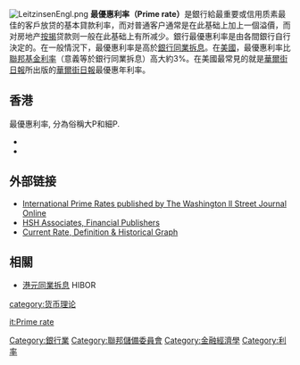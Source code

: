 {{Link style|time=2015-12-12T02:12:02+00:00}}
{{unreferenced|time=2008-12-27}}
[[File:LeitzinsenEngl.png|thumb]]
'''最優惠利率（Prime rate）'''是銀行給最重要或信用质素最佳的客戶放贷的基本貸款利率，而对普通客户通常是在此基础上加上一個溢價，而对房地产[[按揭|按揭]]贷款则一般在此基础上有所减少。銀行最優惠利率是由各間銀行自行決定的。在一般情況下，最優惠利率是高於[[銀行同業拆息|銀行同業拆息]]。在[[美國|美國]]，最優惠利率比[[聯邦基金利率|聯邦基金利率]]（意義等於銀行同業拆息）高大約3%。在美國最常見的就是[[華爾街日報|華爾街日報]]所出版的[[華爾街日報|華爾街日報]]最優惠年利率。

== 香港 ==
最優惠利率, 分為俗稱大P和細P.
* [http://www.bochk.com/web/common/fix_multi_section.xml?section=market&level_2=trading_rates&fldr_id=30846&lang=tw ] {{Wayback|url=http://www.bochk.com/web/common/fix_multi_section.xml?section=market&level_2=trading_rates&fldr_id=30846&lang=tw |date=20100419142604 }}
* [http://www.hsbc.com.hk/1/2/chinese/hk/investments/mkt-info/blr ] {{Wayback|url=http://www.hsbc.com.hk/1/2/chinese/hk/investments/mkt-info/blr |date=20150530033759 }}

== 外部链接 ==
* [https://online.wsj.com/mdc/public/page/2_3020-moneyrate.html International Prime Rates published by The Washington ll Street Journal Online] {{Wayback|url=https://online.wsj.com/mdc/public/page/2_3020-moneyrate.html |date=20170830033613 }}
* [http://www.hsh.com/indices/prime00s.html HSH Associates, Financial Publishers] {{Wayback|url=http://www.hsh.com/indices/prime00s.html |date=20201028121957 }}
* [http://www.moneycafe.com/personal-finance/prime-rate/ Current Rate, Definition & Historical Graph] {{Wayback|url=http://www.moneycafe.com/personal-finance/prime-rate/ |date=20181202150746 }}

== 相關 ==
* [[:en:HIBOR|港元同業拆息]] HIBOR

{{Bank-stub}}

[[category:货币理论|category:货币理论]]
[[Category:銀行業|Category:銀行業]]
[[Category:聯邦儲備委員會|Category:聯邦儲備委員會]]
[[Category:金融經濟學|Category:金融經濟學]]
[[Category:利率|Category:利率]]

[[it:Prime_rate|it:Prime rate]]